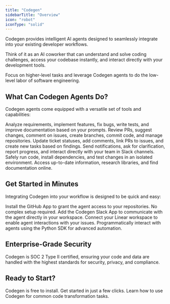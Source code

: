 ```yaml
---
title: "Codegen"
sidebarTitle: "Overview"
icon: "robot"
iconType: "solid"
---
```


Codegen provides intelligent AI agents designed to seamlessly integrate into your existing developer workflows.

Think of it as an AI coworker that can understand and solve coding challenges, access your codebase instantly, and interact directly with your development tools.

Focus on higher-level tasks and leverage Codegen agents to do the low-level labor of software engineering.

## What Can Codegen Agents Do?

Codegen agents come equipped with a versatile set of tools and capabilities:

<CardGroup cols={2}>
  <Card title="Understand & Solve Code Tasks" icon="code-branch">
    Analyze requirements, implement features, fix bugs, write tests, and improve
    documentation based on your prompts.
  </Card>
  <Card
    title="Seamless GitHub Integration"
    icon="github"
    href="/integrations/github"
  >
    Review PRs, suggest changes, comment on issues, create branches, commit
    code, and manage repositories.
  </Card>
  <Card
    title="Linear Task Management"
    icon="pencil"
    href="/integrations/linear"
  >
    Update ticket statuses, add comments, link PRs to issues, and create new
    tasks based on findings.
  </Card>
  <Card title="Slack Communication" icon="slack" href="/integrations/slack">
    Send notifications, ask for clarification, report progress, and interact
    directly with your team in Slack channels.
  </Card>
  <Card
    title="Code Execution Sandbox"
    icon="box"
    href="/integrations/sandboxes"
  >
    Safely run code, install dependencies, and test changes in an isolated
    environment.
  </Card>
  <Card title="Web Search" icon="globe" href="/integrations/web-search">
    Access up-to-date information, research libraries, and find documentation
    online.
  </Card>
</CardGroup>

## Get Started in Minutes

Integrating Codegen into your workflow is designed to be quick and easy:

<CardGroup cols={2}>
  <Card
    title="One-Click GitHub Install"
    icon="github"
    href="https://github.com/apps/codegen-sh"
  >
    Install the GitHub App to grant the agent access to your repositories. No
    complex setup required.
  </Card>
  <Card
    title="Connect Slack"
    icon="slack"
    href="https://codegen.sh/integrations"
  >
    Add the Codegen Slack App to communicate with the agent directly in your
    workspace.
  </Card>
  <Card
    title="Connect Linear"
    icon="pencil"
    href="https://codegen.sh/integrations"
  >
    Connect your Linear workspace to enable agent interactions with your issues.
  </Card>
  <Card title="Use the API/SDK" icon="code" href="/introduction/api">
    Programmatically interact with agents using the Python SDK for advanced
    automation.
  </Card>
</CardGroup>

## Enterprise-Grade Security

Codegen is SOC 2 Type II certified, ensuring your code and data are handled with the highest standards for security, privacy, and compliance.

## Ready to Start?

<CardGroup cols={2}>
  <Card title="Install Now" icon="download" href="https://codegen.sh/install">
    Codegen is free to install. Get started in just a few clicks.
  </Card>
  <Card
    title="Explore Tutorials"
    icon="diagram-project"
    href="/tutorials/at-a-glance"
  >
    Learn how to use Codegen for common code transformation tasks.
  </Card>
</CardGroup>
